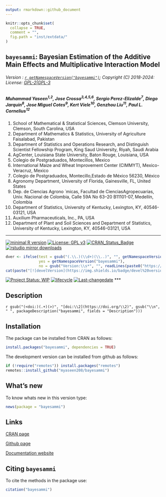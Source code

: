 ```yaml
---
output: rmarkdown::github_document
---
```


```r
knitr::opts_chunk$set(
  collapse = TRUE,
  comment = "",
  fig.path = "inst/extdata/"
)
```

## `bayesammi`: Bayesian Estimation of the Additive Main Effects and Multiplicative Interaction Model


###### Version : [`r getNamespaceVersion("bayesammi")`](https://myaseen208.com/bayesammi/); Copyright (C) 2018-2024: License: [GPL-2|GPL-3](https://www.r-project.org/Licenses/)


##### *Muhammad Yaseen^1,2^, Jose Crossa^3,4,5,6^, Sergio Perez-Elizalde^7^, Diego Jarquin^8^, Jose Miguel Cotes^9^, Kert Viele^10^, Genzhou Liu^11^, Paul L. Cornelius^12^*
  

1. School of Mathematical & Statistical Sciences, Clemson University, Clemson, South Carolina, USA
2. Department of Mathematics & Statistics, University of Agriculture Faisalabad, Pakistan
3. Department of Statistics and Operations Research, and Distinguish Scientist Fellowship Program, King Saud University, Riyah, Saudi Arabia
4. AgCenter, Louisiana State University, Baton Rouge, Louisiana, USA
5. Colegio de Postgraduados, Montecillos, Mexico
6. International Maize and Wheat Improvement Center (CIMMYT), Mexico-Veracruz, Mexico 
7. Colegio de Postgraduados, Montecillo,Estado de México 56230, México
8. Agronomy Department, University of Florida, Gainesville, FL, United States
9. Dep. de Ciencias Agrono ́ micas, Facultad de CienciasAgropecuarias, Univ. Nacional de Colombia, Calle 59A No 63–20 B11101-07, Medellı́n, Colombia
10. Department of Statistics, University of Kentucky, Lexington, KY, 40546-03121, USA
11. Auxilium Pharmaceuticals, Inc., PA, USA
12. Department of Plant and Soil Sciences and Department of Statistics, University of Kentucky, Lexington, KY, 40546-03121, USA

***

[![minimal R version](https://img.shields.io/badge/R>%3D-3.5.0-6666ff.svg)](https://cran.r-project.org/)
[![License: GPL v3](https://img.shields.io/badge/License-GPL%20v3-blue.svg)](https://www.gnu.org/licenses/gpl-3.0)
[![CRAN_Status_Badge](https://www.r-pkg.org/badges/version-last-release/bayesammi)](https://cran.r-project.org/package=bayesammi)
[![rstudio mirror downloads](https://cranlogs.r-pkg.org/badges/grand-total/bayesammi?color=green)](https://CRAN.R-project.org/package=bayesammi)
<!-- [![packageversion](https://img.shields.io/badge/Package%20version-0.2.3.3-orange.svg)](https://github.com/myaseen208/bayesammi) -->

```r
dver <- ifelse(test = gsub("(.\\.)(\\d+)(\\..)", "", getNamespaceVersion("bayesammi")) != "",
               yes = getNamespaceVersion("bayesammi"),
               no = gsub("Version:\\s*", "", readLines(paste0("https://raw.githubusercontent.com/", "myaseen208/bayesammi", "/master/DESCRIPTION"))[grep("Version:", readLines(paste0("https://raw.githubusercontent.com/", "myaseen208/bayesammi", "/master/DESCRIPTION")))]))
cat(paste("[![develVersion](https://img.shields.io/badge/devel%20version-", dver, "-orange.svg)](https://github.com/myaseen208/bayesammi)", sep = ""))
```

<!-- [![GitHub Download Count](https://github-basic-badges.herokuapp.com/downloads/myaseen208/bayesammi/total.svg)] -->
[![Project Status: WIP](https://www.repostatus.org/badges/latest/inactive.svg)](https://www.repostatus.org/#inactive)
[![lifecycle](https://img.shields.io/badge/lifecycle-stable-brightgreen.svg)](https://lifecycle.r-lib.org/articles/stages.html#stable)
[![Last-changedate](https://img.shields.io/badge/last%20change-`r gsub('-', '--', Sys.Date())`-yellowgreen.svg)](https://github.com/myaseen208/bayesammi)
***

## Description
`r gsub("(<doi:)(.+)(>)", "[doi:\\2](https://doi.org/\\2)", gsub("\\n", " ", packageDescription("bayesammi", fields = "Description")))`

## Installation
The package can be installed from CRAN as follows:

```r
install.packages("bayesammi", dependencies = TRUE)
```



The development version can be installed from github as follows:

```r
if (!require("remotes")) install.packages("remotes")
remotes::install_github("myaseen208/bayesammi")
```



## What's new
To know whats new in this version type:

```r
news(package = "bayesammi")
```

## Links

[CRAN page](https://cran.r-project.org/package=bayesammi)

[Github page](https://github.com/myaseen208/bayesammi)

[Documentation website](https://myaseen208.com/bayesammi/)



## Citing `bayesammi`
To cite the methods in the package use:


```r
citation("bayesammi")
```
